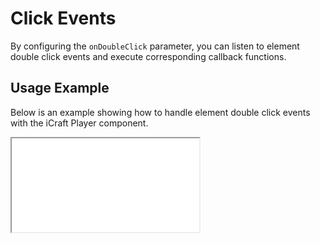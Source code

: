 # Click Events

By configuring the `onDoubleClick` parameter, you can listen to element double click events and execute
corresponding callback functions.

## Usage Example

Below is an example showing how to handle element double click events with the iCraft Player component.


<Wrap>
  <iframe
    src='/demos/doubleclick.html'
    style={{ width: "100%", height: "100%", border: "none" }}
  />
</Wrap>

```html copy
<!DOCTYPE html>
<html lang="en">
  <head>
    <meta charset="UTF-8" />
    <meta
      name="viewport"
      content="width=device-width, initial-scale=1.0"
    />

    <title>ICraft Player Click Demo</title>
    <style>
      body {
        margin: 0;
        padding: 0;
      }
      #container {
        width: 100%;
        height: 100vh;
        position: relative;
      }
      #text {
        position: absolute;
        bottom: 10px;
        right: 10px;
      }
    </style>
    <script src="https://unpkg.com/@icraft/player@latest/dist/umd/icraft-player.min.js"></script>
  </head>
  <body>
    <div id="container">
      <div id="text"></div>
    </div>
  </body>
  <script>
    const player = new ICraftPlayer({
      src: "https://icraft.gantcloud.com/api/static/templates/AWSCloud.iplayer",
      container: document.getElementById("container"),
      onDoubleClick: (e) => {
        console.log(e);
        const { instance: element } = e;
        const name = element?.options?.name || "";
        document.getElementById("text").innerText = "Double Clicked:" + name;
      },
    });
  </script>
</html>


```

## API

|     Name      |         Description         |                Type                |  Default  | Required |
| :-----------: | :-------------------------: | :--------------------------------: | :-------: | :------: |
| onDoubleClick | Double click event callback | (params: MouseEventParams) => void | undefined |  false   |

### MouseEventParams

```ts
interface MouseEventParams {
  instance: Element3D | null;
  event: MouseEvent;
  data: OptionsType | null;
}
```
